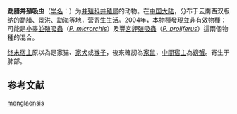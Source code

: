 {{Speciesbox
 | genus = Paragonimus
| species = menglaensis
 | authority = (Chung, Ho, et al., 1964)<ref name='id9876'>{{cite web| url =http://www.bioinfo.cn/db05/BjdwSpecies.php?action=view&id=9876| title =勐腊并殖吸虫| work =《中国动物物种编目数据库》| publisher =中国科学院微生物研究所| author =中国科学院动物研究所| accessdate =2009-04-16| deadurl =yes| archiveurl =https://web.archive.org/web/20160305024019/http://www.bioinfo.cn/db05/BjdwSpecies.php?action=view&id=9876| archivedate =2016-03-05}}</ref>
}}

'''勐腊并殖吸虫'''（[[学名|学名]]：{{lang|la|''Paragonimus menglaensis''}}）为[[并殖科|并殖科]][[并殖属|并殖属]]的动物。在[[中国大陆|中国大陆]]，分布于云南西双版纳的勐腊、景洪、勐海等地，营[[寄生|寄生]]生活。2004年，本物種發現並非有效物種：可能是[[小睾並殖吸蟲|小睾並殖吸蟲]]（''[[Paragonimus_microrchis|P. microrchis]]''）及[[豐宮貍殖吸蟲|豐宮貍殖吸蟲]]（''[[Paragonimus_proliferus|P. proliferus]]''）這兩個物種的混合{{r|NCBI}}。

[[终末宿主|终末宿主]]原以為是家猫{{r|id9876|NCBI}}、[[家犬|家犬]]或[[猴|猴子]]{{r|NCBI}}，後來確訒為[[家鼠|家鼠]]{{r|NCBI}}，[[中間宿主|中間宿主]]為[[螃蟹|螃蟹]]{{r|NCBI}}。寄生于肺部{{r|NCBI}}。

==参考文献==
{{reflist|refs=
<ref name="NCBI">{{cite journal |url=https://www.ncbi.nlm.nih.gov/pubmed/15281458 |title=[Studies on Paragonimus proliferus] |first=Ben-jiang |last=Z1. |journal=''[[中國寄生蟲學與寄生蟲病雜誌|Zhongguo Ji Sheng Chong Xue Yu Ji Sheng Chong Bing Za Zhi]]''|volume=22 |issue=2 |pages=109-112 |date=2004-04-30 |access-date=2018-02-02 |language=zh-hans }}</ref>}}

{{Wikispecies|Paragonimus menglaensis}}

[[Category:並殖科|menglaensis]]


{{吸虫小作品}}
